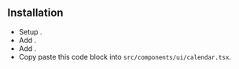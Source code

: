 

## Installation
* Setup <ExternalLink text="shadcn/ui" href="https://ui.shadcn.com/docs/installation" />.
* Add <ExternalLink text="Button" href="https://ui.shadcn.com/docs/components/button" />.
* Add <ExternalLink text="Select" href="https://ui.shadcn.com/docs/components/select" />.
* Copy paste this code block into `src/components/ui/calendar.tsx`.

<CodeBlock client:load code={withYearSelect} />
